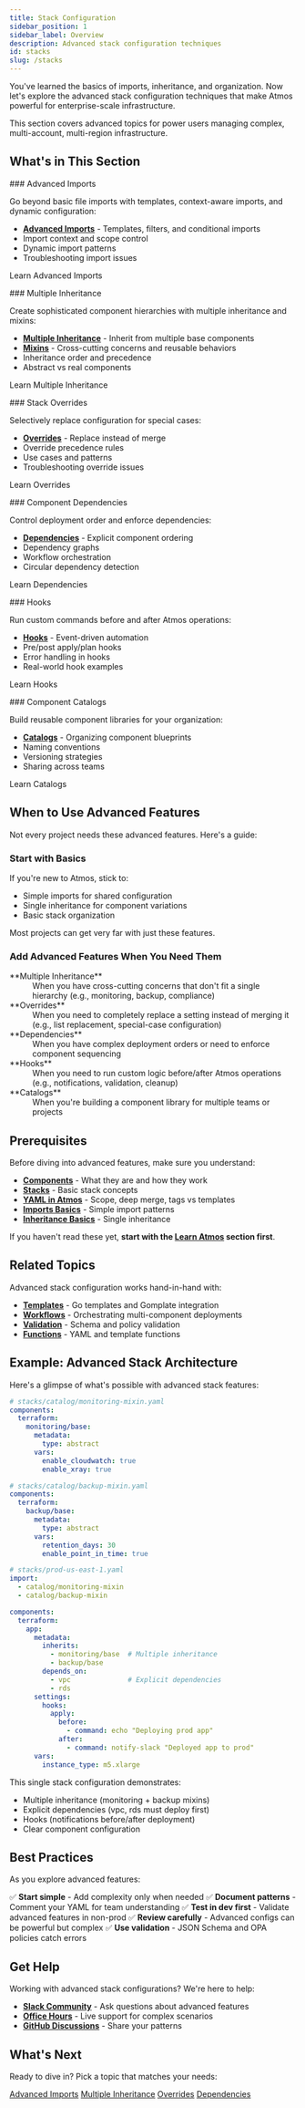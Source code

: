 ```yaml
---
title: Stack Configuration
sidebar_position: 1
sidebar_label: Overview
description: Advanced stack configuration techniques
id: stacks
slug: /stacks
---
```


<Intro>
You've learned the basics of imports, inheritance, and organization. Now let's explore the advanced stack configuration techniques that make Atmos powerful for enterprise-scale infrastructure.
</Intro>

This section covers advanced topics for power users managing complex, multi-account, multi-region infrastructure.

## What's in This Section

<ActionCard>
### Advanced Imports

Go beyond basic file imports with templates, context-aware imports, and dynamic configuration:

- **[Advanced Imports](/stacks/imports)** - Templates, filters, and conditional imports
- Import context and scope control
- Dynamic import patterns
- Troubleshooting import issues

<PrimaryCTA to="/stacks/imports">Learn Advanced Imports</PrimaryCTA>
</ActionCard>

<ActionCard>
### Multiple Inheritance

Create sophisticated component hierarchies with multiple inheritance and mixins:

- **[Multiple Inheritance](/stacks/inheritance)** - Inherit from multiple base components
- **[Mixins](/stacks/mixins)** - Cross-cutting concerns and reusable behaviors
- Inheritance order and precedence
- Abstract vs real components

<PrimaryCTA to="/stacks/inheritance">Learn Multiple Inheritance</PrimaryCTA>
</ActionCard>

<ActionCard>
### Stack Overrides

Selectively replace configuration for special cases:

- **[Overrides](/stacks/overrides)** - Replace instead of merge
- Override precedence rules
- Use cases and patterns
- Troubleshooting override issues

<PrimaryCTA to="/stacks/overrides">Learn Overrides</PrimaryCTA>
</ActionCard>

<ActionCard>
### Component Dependencies

Control deployment order and enforce dependencies:

- **[Dependencies](/stacks/dependencies)** - Explicit component ordering
- Dependency graphs
- Workflow orchestration
- Circular dependency detection

<PrimaryCTA to="/stacks/dependencies">Learn Dependencies</PrimaryCTA>
</ActionCard>

<ActionCard>
### Hooks

Run custom commands before and after Atmos operations:

- **[Hooks](/stacks/hooks)** - Event-driven automation
- Pre/post apply/plan hooks
- Error handling in hooks
- Real-world hook examples

<PrimaryCTA to="/stacks/hooks">Learn Hooks</PrimaryCTA>
</ActionCard>

<ActionCard>
### Component Catalogs

Build reusable component libraries for your organization:

- **[Catalogs](/stacks/catalogs)** - Organizing component blueprints
- Naming conventions
- Versioning strategies
- Sharing across teams

<PrimaryCTA to="/stacks/catalogs">Learn Catalogs</PrimaryCTA>
</ActionCard>

## When to Use Advanced Features

Not every project needs these advanced features. Here's a guide:

### Start with Basics

If you're new to Atmos, stick to:
- Simple imports for shared configuration
- Single inheritance for component variations
- Basic stack organization

Most projects can get very far with just these features.

### Add Advanced Features When You Need Them

<dl>
  <dt>**Multiple Inheritance**</dt>
  <dd>When you have cross-cutting concerns that don't fit a single hierarchy (e.g., monitoring, backup, compliance)</dd>

  <dt>**Overrides**</dt>
  <dd>When you need to completely replace a setting instead of merging it (e.g., list replacement, special-case configuration)</dd>

  <dt>**Dependencies**</dt>
  <dd>When you have complex deployment orders or need to enforce component sequencing</dd>

  <dt>**Hooks**</dt>
  <dd>When you need to run custom logic before/after Atmos operations (e.g., notifications, validation, cleanup)</dd>

  <dt>**Catalogs**</dt>
  <dd>When you're building a component library for multiple teams or projects</dd>
</dl>

## Prerequisites

Before diving into advanced features, make sure you understand:

- **[Components](/learn/concepts-overview)** - What they are and how they work
- **[Stacks](/learn/concepts-overview)** - Basic stack concepts
- **[YAML in Atmos](/learn/yaml)** - Scope, deep merge, tags vs templates
- **[Imports Basics](/learn/imports-basics)** - Simple import patterns
- **[Inheritance Basics](/learn/inheritance-basics)** - Single inheritance

If you haven't read these yet, **start with the [Learn Atmos](/learn/why-atmos) section first**.

## Related Topics

Advanced stack configuration works hand-in-hand with:

- **[Templates](/templates/)** - Go templates and Gomplate integration
- **[Workflows](/workflows/)** - Orchestrating multi-component deployments
- **[Validation](/validation/validating)** - Schema and policy validation
- **[Functions](/functions/)** - YAML and template functions

## Example: Advanced Stack Architecture

Here's a glimpse of what's possible with advanced stack features:

```yaml
# stacks/catalog/monitoring-mixin.yaml
components:
  terraform:
    monitoring/base:
      metadata:
        type: abstract
      vars:
        enable_cloudwatch: true
        enable_xray: true

# stacks/catalog/backup-mixin.yaml
components:
  terraform:
    backup/base:
      metadata:
        type: abstract
      vars:
        retention_days: 30
        enable_point_in_time: true

# stacks/prod-us-east-1.yaml
import:
  - catalog/monitoring-mixin
  - catalog/backup-mixin

components:
  terraform:
    app:
      metadata:
        inherits:
          - monitoring/base  # Multiple inheritance
          - backup/base
        depends_on:
          - vpc              # Explicit dependencies
          - rds
      settings:
        hooks:
          apply:
            before:
              - command: echo "Deploying prod app"
            after:
              - command: notify-slack "Deployed app to prod"
      vars:
        instance_type: m5.xlarge
```

This single stack configuration demonstrates:
- Multiple inheritance (monitoring + backup mixins)
- Explicit dependencies (vpc, rds must deploy first)
- Hooks (notifications before/after deployment)
- Clear component configuration

## Best Practices

As you explore advanced features:

✅ **Start simple** - Add complexity only when needed
✅ **Document patterns** - Comment your YAML for team understanding
✅ **Test in dev first** - Validate advanced features in non-prod
✅ **Review carefully** - Advanced configs can be powerful but complex
✅ **Use validation** - JSON Schema and OPA policies catch errors

## Get Help

Working with advanced stack configurations? We're here to help:

- **[Slack Community](/community/slack)** - Ask questions about advanced features
- **[Office Hours](/community/office-hours)** - Live support for complex scenarios
- **[GitHub Discussions](https://github.com/cloudposse/atmos/discussions)** - Share your patterns

## What's Next

Ready to dive in? Pick a topic that matches your needs:

<div className="button-group">
  <a href="/stacks/imports" className="button button--primary button--lg">Advanced Imports</a>
  <a href="/stacks/inheritance" className="button button--secondary button--lg">Multiple Inheritance</a>
  <a href="/stacks/overrides" className="button button--secondary button--lg">Overrides</a>
  <a href="/stacks/dependencies" className="button button--secondary button--lg">Dependencies</a>
</div>
